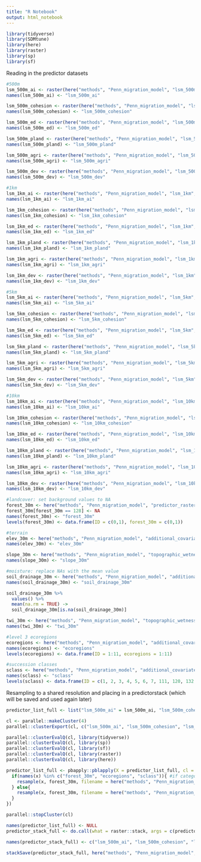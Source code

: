 ```yaml
---
title: "R Notebook"
output: html_notebook
---
```

```r
library(tidyverse)
library(SDMtune)
library(here)
library(raster)
library(sp)
library(sf)
```

Reading in the predictor datasets
```r
#500m
lsm_500m_ai <- raster(here("methods", "Penn_migration_model", "lsm_500m", "lsm_ai_30m_500m_5070.tif"))
names(lsm_500m_ai) <- "lsm_500m_ai"

lsm_500m_cohesion <- raster(here("methods", "Penn_migration_model", "lsm_500m", "lsm_cohesion_30m_500m_5070.tif"))
names(lsm_500m_cohesion) <- "lsm_500m_cohesion"

lsm_500m_ed <- raster(here("methods", "Penn_migration_model", "lsm_500m", "lsm_ed_30m_500m_5070.tif"))
names(lsm_500m_ed) <- "lsm_500m_ed"

lsm_500m_pland <- raster(here("methods", "Penn_migration_model", "lsm_500m", "lsm_pland_30m_500m_5070.tif"))
names(lsm_500m_pland) <- "lsm_500m_pland"

lsm_500m_agri <- raster(here("methods", "Penn_migration_model", "lsm_500m", "lsm_agri_30m_500m_5070.tif"))
names(lsm_500m_agri) <- "lsm_500m_agri"

lsm_500m_dev <- raster(here("methods", "Penn_migration_model", "lsm_500m", "lsm_dev_30m_500m_5070.tif"))
names(lsm_500m_dev) <- "lsm_500m_dev"

#1km
lsm_1km_ai <- raster(here("methods", "Penn_migration_model", "lsm_1km", "lsm_ai_90m_1km_5070.tif"))
names(lsm_1km_ai) <- "lsm_1km_ai"

lsm_1km_cohesion <- raster(here("methods", "Penn_migration_model", "lsm_1km", "lsm_cohesion_90m_1km_5070.tif"))
names(lsm_1km_cohesion) <- "lsm_1km_cohesion"

lsm_1km_ed <- raster(here("methods", "Penn_migration_model", "lsm_1km", "lsm_ed_90m_1km_5070.tif"))
names(lsm_1km_ed) <- "lsm_1km_ed"

lsm_1km_pland <- raster(here("methods", "Penn_migration_model", "lsm_1km", "lsm_pland_90m_1km_5070.tif"))
names(lsm_1km_pland) <- "lsm_1km_pland"

lsm_1km_agri <- raster(here("methods", "Penn_migration_model", "lsm_1km", "lsm_agri_90m_1km_5070.tif"))
names(lsm_1km_agri) <- "lsm_1km_agri"

lsm_1km_dev <- raster(here("methods", "Penn_migration_model", "lsm_1km", "lsm_dev_90m_1km_5070.tif"))
names(lsm_1km_dev) <- "lsm_1km_dev"

#5km
lsm_5km_ai <- raster(here("methods", "Penn_migration_model", "lsm_5km", "lsm_ai_90m_5km_5070.tif"))
names(lsm_5km_ai) <- "lsm_5km_ai"

lsm_5km_cohesion <- raster(here("methods", "Penn_migration_model", "lsm_5km", "lsm_cohesion_90m_5km_5070.tif"))
names(lsm_5km_cohesion) <- "lsm_5km_cohesion"

lsm_5km_ed <- raster(here("methods", "Penn_migration_model", "lsm_5km", "lsm_ed_90m_5km_5070.tif"))
names(lsm_5km_ed) <- "lsm_5km_ed"

lsm_5km_pland <- raster(here("methods", "Penn_migration_model", "lsm_5km", "lsm_pland_90m_5km_5070.tif"))
names(lsm_5km_pland) <- "lsm_5km_pland"

lsm_5km_agri <- raster(here("methods", "Penn_migration_model", "lsm_5km", "lsm_agri_90m_5km_5070.tif"))
names(lsm_5km_agri) <- "lsm_5km_agri"

lsm_5km_dev <- raster(here("methods", "Penn_migration_model", "lsm_5km", "lsm_dev_90m_5km_5070.tif"))
names(lsm_5km_dev) <- "lsm_5km_dev"

#10km
lsm_10km_ai <- raster(here("methods", "Penn_migration_model", "lsm_10km", "lsm_ai_90m_10km_5070.tif"))
names(lsm_10km_ai) <- "lsm_10km_ai"

lsm_10km_cohesion <- raster(here("methods", "Penn_migration_model", "lsm_10km", "lsm_cohesion_90m_10km_5070.tif"))
names(lsm_10km_cohesion) <- "lsm_10km_cohesion"

lsm_10km_ed <- raster(here("methods", "Penn_migration_model", "lsm_10km", "lsm_ed_90m_10km_5070.tif"))
names(lsm_10km_ed) <- "lsm_10km_ed"

lsm_10km_pland <- raster(here("methods", "Penn_migration_model", "lsm_10km", "lsm_pland_90m_10km_5070.tif"))
names(lsm_10km_pland) <- "lsm_10km_pland"

lsm_10km_agri <- raster(here("methods", "Penn_migration_model", "lsm_10km", "lsm_agri_90m_10km_5070.tif"))
names(lsm_10km_agri) <- "lsm_10km_agri"

lsm_10km_dev <- raster(here("methods", "Penn_migration_model", "lsm_10km", "lsm_dev_90m_10km_5070.tif"))
names(lsm_10km_dev) <- "lsm_10km_dev"

#landcover: set background values to NA
forest_30m <- here("methods", "Penn_migration_model", "predictor_rasters", "nlcd2016_forestpatches.tif") %>% raster()
forest_30m[forest_30m == 128] <- NA
names(forest_30m) <- "forest_30m"
levels(forest_30m) <- data.frame(ID = c(0,1), forest_30m = c(0,1))

#terrain
elev_30m <- here("methods", "Penn_migration_model", "additional_covariates", "DEM_PA_30m.tif") %>% raster()
names(elev_30m) <- "elev_30m"

slope_30m <- here("methods", "Penn_migration_model", "topographic_wetness_index", "DEM_PA_30slope.tif") %>% raster()
names(slope_30m) <- "slope_30m"

#moisture: replace NAs with the mean value
soil_drainage_30m <- here("methods", "Penn_migration_model", "additional_covariates", "soil_drainage_5070.tif") %>% raster()
names(soil_drainage_30m) <- "soil_drainage_30m"

soil_drainage_30m %>%
  values() %>%
  mean(na.rm = TRUE) ->
  soil_drainage_30m[is.na(soil_drainage_30m)]

twi_30m <- here("methods", "Penn_migration_model", "topographic_wetness_index", "DEM_PA_30m_twi.tif") %>% raster()
names(twi_30m) <- "twi_30m"

#level 3 ecoregions
ecoregions <- here("methods", "Penn_migration_model", "additional_covariates", "level_iii_ecoregions_pa.tif") %>% raster()
names(ecoregions) <- "ecoregions"
levels(ecoregions) <- data.frame(ID = 1:11, ecoregions = 1:11)

#succession classes
sclass <- here("methods", "Penn_migration_model", "additional_covariates", "us_200sclass_pa.tif") %>% raster()
names(sclass) <- "sclass"
levels(sclass) <- data.frame(ID = c(1, 2, 3, 4, 5, 6, 7, 111, 120, 132, 180), sclass = c(1, 2, 3, 4, 5, 6, 7, 111, 120, 132, 180))
```

Resampling to a shared resolution and placing in a predictorstack (which will be saved and used again later)
```r
predictor_list_full <- list("lsm_500m_ai" = lsm_500m_ai, "lsm_500m_cohesion" = lsm_500m_cohesion, "lsm_500m_ed" = lsm_500m_ed, "lsm_500m_pland" = lsm_500m_pland, "lsm_500m_agri" = lsm_500m_agri, "lsm_500m_dev" = lsm_500m_dev, "lsm_1km_ai" = lsm_1km_ai, "lsm_1km_cohesion" = lsm_1km_cohesion, "lsm_1km_ed" = lsm_1km_ed, "lsm_1km_pland" = lsm_1km_pland, "lsm_1km_agri" = lsm_1km_agri, "lsm_1km_dev" = lsm_1km_dev, "lsm_5km_ai" = lsm_5km_ai, "lsm_5km_cohesion" = lsm_5km_cohesion, "lsm_5km_ed" = lsm_5km_ed, "lsm_5km_pland" = lsm_5km_pland, "lsm_5km_agri" = lsm_5km_agri, "lsm_5km_dev" = lsm_5km_dev, "lsm_10km_ai" = lsm_10km_ai, "lsm_10km_cohesion" = lsm_10km_cohesion, "lsm_10km_ed" = lsm_10km_ed, "lsm_10km_pland" = lsm_10km_pland, "lsm_10km_agri" = lsm_10km_agri, "lsm_10km_dev" = lsm_10km_dev, "forest_30m" = forest_30m, "elev_30m" = elev_30m, "slope_30m" = slope_30m, "soil_drainage_30m" = soil_drainage_30m, "twi_30m" = twi_30m, "ecoregions" = ecoregions, "sclass" = sclass)

cl <- parallel::makeCluster(4)
parallel::clusterExport(cl, c("lsm_500m_ai", "lsm_500m_cohesion", "lsm_500m_ed", "lsm_500m_pland", "lsm_500m_agri", "lsm_500m_dev", "lsm_1km_ai", "lsm_1km_cohesion", "lsm_1km_ed", "lsm_1km_pland", "lsm_1km_agri", "lsm_1km_dev", "lsm_5km_ai", "lsm_5km_cohesion", "lsm_5km_ed", "lsm_5km_pland", "lsm_5km_agri", "lsm_5km_dev", "lsm_10km_ai", "lsm_10km_cohesion", "lsm_10km_ed", "lsm_10km_pland", "lsm_10km_agri", "lsm_10km_dev", "forest_30m", "elev_30m", "slope_30m", "soil_drainage_30m", "twi_30m", "ecoregions", "sclass")) #, "predictor_list_full"

parallel::clusterEvalQ(cl, library(tidyverse))
parallel::clusterEvalQ(cl, library(sp))
parallel::clusterEvalQ(cl, library(sf))
parallel::clusterEvalQ(cl, library(raster))
parallel::clusterEvalQ(cl, library(here))

predictor_list_full <- pbapply::pblapply(X = predictor_list_full, cl = cl, FUN = function(x){
  if(names(x) %in% c("forest_30m", "ecoregions", "sclass")){ #if categorical
    resample(x, forest_30m, filename = here("methods", "Penn_migration_model", "predictor_rasters_resampled", paste0(names(x), ".grd")), method = "ngb", overwrite = TRUE)
  } else{
    resample(x, forest_30m, filename = here("methods", "Penn_migration_model", "predictor_rasters_resampled", paste0(names(x), ".grd")), method = "bilinear", overwrite = TRUE)
  }
})

parallel::stopCluster(cl)

names(predictor_list_full) <- NULL
predictor_stack_full <- do.call(what = raster::stack, args = c(predictor_list_full, quick = FALSE))

names(predictor_stack_full) <- c("lsm_500m_ai", "lsm_500m_cohesion", "lsm_500m_ed", "lsm_500m_pland", "lsm_500m_agri", "lsm_500m_dev", "lsm_1km_ai", "lsm_1km_cohesion", "lsm_1km_ed", "lsm_1km_pland", "lsm_1km_agri", "lsm_1km_dev", "lsm_5km_ai", "lsm_5km_cohesion", "lsm_5km_ed", "lsm_5km_pland", "lsm_5km_agri", "lsm_5km_dev", "lsm_10km_ai", "lsm_10km_cohesion", "lsm_10km_ed", "lsm_10km_pland", "lsm_10km_agri", "lsm_10km_dev", "forest_30m", "elev_30m", "slope_30m", "soil_drainage_30m", "twi_30m", "ecoregions", "sclass")

stackSave(predictor_stack_full, here("methods", "Penn_migration_model", "predictor_stack_full_mig.stk"))
```